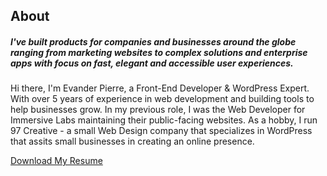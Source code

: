 ## About

##### I've built products for companies and businesses around the globe ranging from marketing websites to complex solutions and enterprise apps with focus on fast, elegant and accessible user experiences.

Hi there, I'm Evander Pierre,  a Front-End Developer & WordPress Expert. With over 5 years of experience in web development and building tools to help businesses grow. In my previous role, I was the Web Developer for Immersive Labs maintaining their public-facing websites. As a hobby, I run 97 Creative - a small Web Design company that specializes in WordPress that assits small businesses in creating an online presence.

[Download My Resume](https://97creative.co/wp-content/uploads/2022/10/evanderpierre_resume_1.pdf)